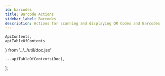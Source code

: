 ```yaml
---
id: barcodes
title: Barcode Actions
sidebar_label: Barcodes
description: Actions for scanning and displaying QR Codes and Barcodes.
---
```


    ApiContents,
    apiTableOfContents
} from '../../util/doc.jsx'

    ...apiTableOfContents(Doc),
];

<ApiContents doc={Doc} />